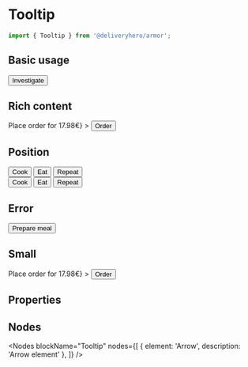 
<Meta title="Components/Tooltip" component={Tooltip} />

# Tooltip

~~~js
import { Tooltip } from '@deliveryhero/armor';
~~~

## Basic usage

<Preview>
    <Story name="Basic usage" height="220px">
        <Box margin={20}>
            <Tooltip dark content="Sample tooltip content">
                <Button>Investigate</Button>
            </Tooltip>
        </Box>
    </Story>
</Preview>

## Rich content

<Preview>
    <Story name="Rich content" height="220px">
        <Box margin={20}>
            <Tooltip
                dark
                content={<span>Place order for <span style={{color: '#93d357'}}>17.98€</span></span>}
            >
                <Button>Order</Button>
            </Tooltip>
        </Box>
    </Story>
</Preview>

## Position

<Preview>
    <Story name="Position" height="260px">
        <Box margin={20}>
            <Tooltip dark content="Top-left aligned tooltip" align="top-start">
                <Button marginRight={2}>Cook</Button>
            </Tooltip>
            <Tooltip dark content="Top-central aligned tooltip" align="top">
                <Button>Eat</Button>
            </Tooltip>
            <Tooltip dark content="Top-right aligned tooltip" align="top-end">
                <Button marginLeft={2}>Repeat</Button>
            </Tooltip>
            <br />
            <Tooltip dark content="Bottom-left aligned tooltip" align="bottom-start">
                <Button marginRight={2} marginTop={2}>Cook</Button>
            </Tooltip>
            <Tooltip dark content="Bottom-central aligned tooltip" align="bottom">
                <Button marginTop={2}>Eat</Button>
            </Tooltip>
            <Tooltip dark content="Bottom-right aligned tooltip" align="bottom-end">
                <Button marginLeft={2} marginTop={2}>Repeat</Button>
            </Tooltip>
        </Box>
    </Story>
</Preview>

## Error

<Preview>
    <Story name="Error" height="220px">
        <Box margin={20}>
            <Tooltip
                error
                content="Not enough ingredients"
            >
                <Button>Prepare meal</Button>
            </Tooltip>
        </Box>
    </Story>
</Preview>

## Small

<Preview>
    <Story name="Small" height="220px">
        <Box margin={20}>
            <Tooltip
                small
                dark
                content={<span>Place order for <span style={{color: '#93d357'}}>17.98€</span></span>}
            >
                <Button>Order</Button>
            </Tooltip>
        </Box>
    </Story>
</Preview>

## Properties

<Props of={Tooltip} />

## Nodes

<Nodes 
    blockName="Tooltip"
    nodes={[
        { element: 'Arrow', description: 'Arrow element' },
    ]}
/>
